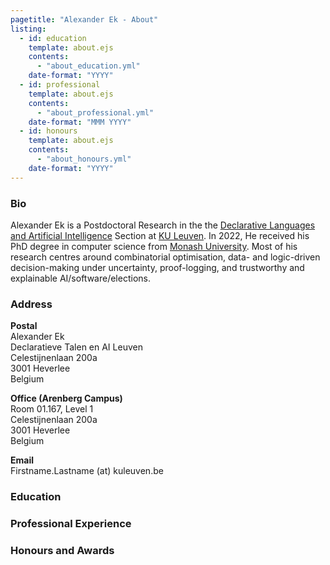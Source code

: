 ```yaml
---
pagetitle: "Alexander Ek - About"
listing:
  - id: education
    template: about.ejs
    contents:
      - "about_education.yml"
    date-format: "YYYY"
  - id: professional
    template: about.ejs
    contents:
      - "about_professional.yml"
    date-format: "MMM YYYY"
  - id: honours
    template: about.ejs
    contents:
      - "about_honours.yml"
    date-format: "YYYY"
---
```


### Bio

Alexander Ek is a Postdoctoral Research in the the [Declarative Languages and Artificial Intelligence](https://dtai.cs.kuleuven.be/) Section at [KU Leuven](https://www.kuleuven.be/english/kuleuven/). In 2022, He received his PhD degree in computer science from [Monash University](https://www.monash.edu/). Most of his research centres around combinatorial optimisation, data- and logic-driven decision-making under uncertainty, proof-logging, and trustworthy and explainable AI/software/elections.

### Address

**Postal**\
Alexander Ek\
Declaratieve Talen en AI Leuven\
Celestijnenlaan 200a\
3001 Heverlee\
Belgium

**Office (Arenberg Campus)\
**Room 01.167, Level 1\
Celestijnenlaan 200a\
3001 Heverlee\
Belgium\

**Email**\
Firstname.Lastname (at) kuleuven.be

### Education

::: {#education}
:::

### Professional Experience

::: {#professional}
:::

### Honours and Awards

::: {#honours}
:::
